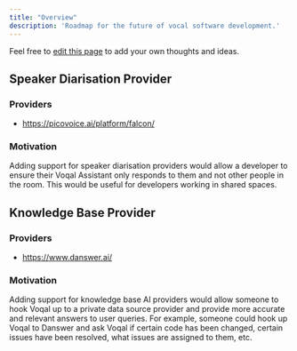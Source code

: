 ```yaml
---
title: "Overview"
description: 'Roadmap for the future of vocal software development.'
---
```


<Note>Feel free to [edit this page](https://github.com/voqal/docs/blob/master/roadmap/overview.mdx) to add your own thoughts and ideas.</Note>

## Speaker Diarisation Provider

### Providers

- https://picovoice.ai/platform/falcon/

### Motivation

Adding support for speaker diarisation providers would allow a developer to ensure their Voqal Assistant only responds
to them and not other people in the room. This would be useful for developers working in shared spaces.

## Knowledge Base Provider

### Providers

- https://www.danswer.ai/

### Motivation

Adding support for knowledge base AI providers would allow someone to hook Voqal up to a private data source provider
and provide more accurate and relevant answers to user queries. For example, someone could hook up Voqal to Danswer
and ask Voqal if certain code has been changed, certain issues have been resolved, what issues are assigned to them, etc.
